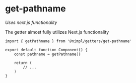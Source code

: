 # get-pathname

*Uses next.js functionality*

The getter almost fully utilizes Next.js functionality

```tsx
import { getPathname } from '@nimpl/getters/get-pathname'

export default function Component() {
    const pathname = getPathname()

    return (
        // ...
    )
}
```
